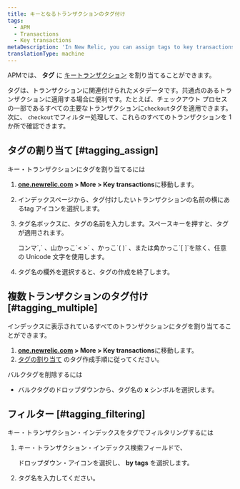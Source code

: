 ```yaml
---
title: キーとなるトランザクションのタグ付け
tags:
  - APM
  - Transactions
  - Key transactions
metaDescription: 'In New Relic, you can assign tags to key transactions to group similar transactions together. This makes them easier to find and analyze.'
translationType: machine
---
```


APMでは、 **タグ** に [キートランザクション](/docs/apm/transactions/key-transactions/key-transactions-tracking-important-transactions-or-events) を割り当てることができます。

タグは、トランザクションに関連付けられたメタデータです。共通点のあるトランザクションに適用する場合に便利です。たとえば、チェックアウト プロセスの一部であるすべての主要なトランザクションに`checkout`タグを適用できます。次に、 `checkout`でフィルター処理して、これらのすべてのトランザクションを 1 か所で確認できます。

## タグの割り当て [#tagging_assign]

キー・トランザクションにタグを割り当てるには

1. **[one.newrelic.com](https://one.newrelic.com/all-capabilities) > More > Key transactions**に移動します。

2. インデックスページから、タグ付けしたいトランザクションの名前の横にあるtag <Icon name="fe-tag"/>アイコンを選択します。

3. タグ名ボックスに、タグの名前を入力します。スペースキーを押すと、タグが適用されます。

   <Callout variant="tip">
     コンマ`,` 、山かっこ`< >` 、かっこ`( )` 、または角かっこ`[ ]`を除く、任意の Unicode 文字を使用します。
   </Callout>

4. タグ名の欄外を選択すると、タグの作成を終了します。

## 複数トランザクションのタグ付け [#tagging_multiple]

インデックスに表示されているすべてのトランザクションにタグを割り当てることができます。

1. **[one.newrelic.com](https://one.newrelic.com/all-capabilities) > More > Key transactions**に移動します。
2. [タグの割り当て](#tagging_assign) のタグ作成手順に従ってください。

バルクタグを削除するには

* バルクタグのドロップダウンから、タグ名の **x** シンボルを選択します。

## フィルター [#tagging_filtering]

キー・トランザクション・インデックスをタグでフィルタリングするには

1. キー・トランザクション・インデックス検索フィールドで、

   <Icon name="fe-chevron-down"/>

   ドロップダウン・アイコンを選択し、 **by tags** を選択します。

2. タグ名を入力してください。